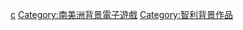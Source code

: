 [[Category:各国背景电子游戏|c]]
[[Category:南美洲背景電子遊戲|Category:南美洲背景電子遊戲]]
[[Category:智利背景作品|Category:智利背景作品]]